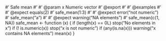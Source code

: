 #' Safe mean
#' 
#' @param x Numeric vector
#' @export
#' 
#' @examples
#' 
#' @expect equals(2)
#' safe_mean(1:3)
#' 
#' @expect error("not numeric")
#' safe_mean("a")
#'
#' @expect warning("NA elements")
#' safe_mean(c(1, NA))
safe_mean <- function (x) {
  if (length(x) == 0L) stop("No elements in x")
  if (! is.numeric(x)) stop("x is not numeric")
  if (any(is.na(x))) warning("x contains NA elements")
  mean(x)
}
